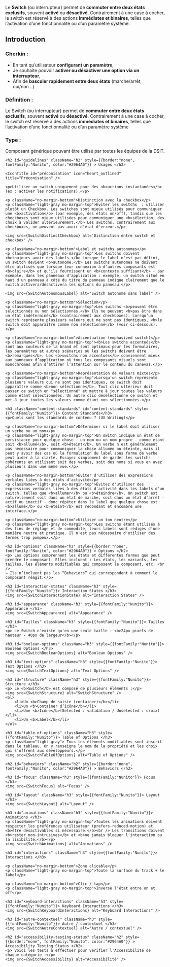 


<Meta title="Composants/Switch" />

<HeaderComponent title="Switch" linkFigma="https://www.figma.com/design/Wiy8uWsWjoagf95lOmPXNU/01.0-Design-System-RTE---WEB?node-id=2051-3090&p=f&m=dev" linkGithub="https://github.com/rte-france/design-system-rte/tree/main/packages/angular/projects/ds-rte-lib/src/lib/components/switch"  />

<p className="no-margin-bottom">
Le <b>Switch</b> (ou interrupteur) permet de <b>commuter entre deux états exclusifs</b>, souvent <b>activé</b> ou <b>désactivé</b>. Contrairement à une case à cocher, le switch est réservé à des actions <b>immédiates et binaires</b>, telles que l’activation d’une fonctionnalité ou d’un paramètre système.
</p>

<StorybookTabs>

<div className="Overview">

<h2 className="h2" id="Introduction" style={{border:"none", fontFamily:"Nunito", color:"#2964A0"}}> Introduction </h2>


<h3 className="h3" id="gherkin" style={{fontFamily:"Nunito"}}> Gherkin :</h3>
<ul>
    <li>En tant qu’utilisateur <b>configurant un paramètre</b>,</li>
    <li>Je souhaite pouvoir <b>activer ou désactiver une option via un interrupteur</b>,</li>
    <li>Afin de <b>basculer rapidement entre deux états</b> (marche/arrêt, oui/non…).</li>
</ul>

<h3 className="h3" id="definition" style={{fontFamily:"Nunito"}}> Définition :</h3>
<p>
Le Switch (ou interrupteur) permet de <b>commuter entre deux états exclusifs</b>, souvent <b>activé</b> ou <b>désactivé</b>. Contrairement à une case à cocher, le switch est réservé à des actions <b>immédiates et binaires</b>, telles que l’activation d’une fonctionnalité ou d’un paramètre système
</p>

<h3 className="h3" id="type" style={{fontFamily:"Nunito"}}> Type :</h3>
<p>
Composant générique pouvant être utilisé par toutes les équipes de la DSIT.
</p>

</div>

<div className="Guidelines">

    <h2 id="guidelines" className="h2" style={{border:"none", fontFamily:"Nunito", color:"#2964A0"}} > Usages </h2>

    <IconTitle id="préconisation" icon="heart_outlined" title="Préconisation" />

    <p>Utiliser un switch uniquement pour des <b>actions instantanées</b> (ex : activer les notifications).</p>

    <p className="no-margin-bottom">Distinction avec la checkbox</p>
    <p className="light-gray no-margin-top">Éviter les switchs  : utiliser plutôt un Checkbox. Les switches sont mieux utilisés pour communiquer une <b>activation</b> (par exemple, des états on/off), tandis que les checkboxes sont mieux utilisées pour communiquer une <b>sélection, des choix à valider ultérieurement.</b> Les switchs, contrairement aux checkboxes, ne peuvent pas avoir d'état d'erreur.</p>

    <img src={SwitchDistinctCheckbox} alt="Distinction entre switch et checkbox" />

    <p className="no-margin-bottom">Label et switchs autonomes</p>
    <p className="light-gray no-margin-top">Les switchs doivent <b>toujours avoir des labels.</b> Lorsque le label n'est pas défini, un switch devient <b>autonome.</b> Les switchs autonomes ne doivent être utilisés que lorsque leur connexion à d'autres composants est <b>claire</b> et qu'ils fournissent un <b>contexte suffisant</b> - par exemple, dans les panneaux d'application : exemple, un switch situé en haut d'un panneau à côté du titre du panneau indique clairement que le switch activera/désactivera les options du panneau.</p>

    <img src={SwitchAutonomousLabel} alt="Switch autonome sans label" />

    <p className="no-margin-bottom">Sélection</p>
    <p className="light-gray no-margin-top">Les switchs <b>peuvent être sélectionnés ou non sélectionnés.</b> Ils ne peuvent <b>pas être dans un état indéterminé</b> (contrairement aux checkboxes). Lorsqu’un switch représente plusieurs valeurs qui ne sont pas identiques, <b>le switch doit apparaître comme non sélectionné</b> (voir ci-dessous).</p>

    <p className="no-margin-bottom">Accentuation (emphasized switch)</p>
    <p className="light-gray no-margin-top"><b>Les switchs accentués</b> sont aux couleurs de la brand et sont optimaux pour les formulaires, les paramètres et autres scénarios où les switchs doivent être <b>remarqués</b>. Les <b>switchs non accentués</b> conviennent mieux aux panneaux d’application où tous les composants visuels sont monochromes afin d’attirer l’attention sur le contenu du canevas.</p>

    <p className="no-margin-bottom">Représentation de valeurs mixtes</p>
    <p className="light-gray no-margin-top">Lorsqu’un switch représente plusieurs valeurs qui ne sont pas identiques, ce switch doit apparaître comme <b>non sélectionné</b>. Tout clic ultérieur doit passer ce switch en "sélectionné" et mettre à jour toutes les valeurs comme étant sélectionnées. Un autre clic désélectionne ce switch et met à jour toutes les valeurs comme étant non sélectionnées.</p>

    <h3 className="content-standards" id="content-standards" style={{fontFamily:"Nunito"}}> Content Standards</h3>
    <p>Quels sont les standards de contenu ? (UX Writing)</p>

    <p className="no-margin-bottom">Déterminer si le label doit utiliser un verbe ou un nom</p>
    <p className="light-gray no-margin-top">Un switch indique un état de persistance pour quelque chose - un nom ou un nom propre - comme étant soit <b>allumé</b>, soit <b>éteint</b>. Un verbe n'est généralement pas nécessaire pour communiquer la chose allumée ou éteinte, mais il peut y avoir des cas où la formulation du label sous forme de verbe peut aider à la clarté. Essayez simplement de garder les switchs cohérents en utilisant soit des verbes, soit des noms si vous en avez plusieurs dans une même vue.</p>

    <p className="no-margin-bottom">Éviter d'utiliser des expressions verbales liées à des états d'activité</p>
    <p className="light-gray no-margin-top">Évitez d'utiliser des expressions verbales liées à des états d'activité dans les labels d'un switch, telles que <b>allumer</b> ou <b>éteindre</b>. Un switch est naturellement soit dans un état de marche, soit dans un état d'arrêt - actif ou inactif - donc répéter dans le label que quelque chose est <b>allumé</b> ou <b>éteint</b> est redondant et encombre une interface.</p>

    <p className="no-margin-bottom">Utiliser un ton neutre</p>
    <p className="light-gray no-margin-top">Les switchs étant utilisés à des fins de réglage et de commodité, leurs labels sont rédigés d'une manière neutre et pratique. Il n'est pas nécessaire d'utiliser des termes trop pompeux.</p>

    <h2 id="options" className="h2" style={{border:"none", fontFamily:"Nunito", color:"#2964A0"}} > Options </h2>
    <p> Les options comprennent les états et différentes formes que peut prendre le composant. Elles incluent : Les états, les variants, les tailles, les éléments modifiables qui composent le composant, etc. <br />
    → Ils n’incluent pas les “Behaviors” qui correspondent à comment le composant réagit.</p>

    <h3 id="interaction-states" className="h3" style={{fontFamily:"Nunito"}}> Interaction States </h3>
    <img src={SwitchInteractionState} alt="Interaction States" />

    <h3 id="appearance" className="h3" style={{fontFamily:"Nunito"}}> Appearance </h3>
    <img src={SwitchAppearance} alt="Appearance" />

    <h3 id="Tailles" className="h3" style={{fontFamily:"Nunito"}}> Tailles </h3>
    <p> Le Switch n'existe qu'en une seule taille : <b>24px pixels de hauteur - 40px de largeur</b></p>

    <h3 id="boolean-options" className="h3" style={{fontFamily:"Nunito"}}> Boolean Options </h3>
    <img src={SwitchBooleanOptions} alt="Boolean Options" />

    <h3 id="text-options" className="h3" style={{fontFamily:"Nunito"}}> Text Options </h3>
    <img src={SwitchTextOptions} alt="Text Options" />

    <h3 id="structure" className="h3" style={{fontFamily:"Nunito"}}> Structure </h3>
    <p> Le <b>Switch</b> est composé de plusieurs éléments :</p>
    <img src={SwitchStructure} alt="SwitchStructure" />
    <ol>
        <li>Un <b>Champ de saisie (container)</b></li>
        <li>Un <b>Container d’icône</b></li>
        <li>Une <b>Icône</b>(Selected : validation / Unselected : croix)</li>
        <li>Un <b>Label</b></li>
    </ol>

    <h3 id="table-of-options" className="h3" style={{fontFamily:"Nunito"}}> Table of Options </h3>
    <p className="light-gray"> Tous les éléments modifiables sont inscrit dans le tableau. On y renseigne le nom de la propriété et les choix qui s’offrent aux développeurs.</p>
    <img src={SwitchTableOfOptions} alt="Table of Options" />

    <h2 id="behaviors" className="h2" style={{border:"none", fontFamily:"Nunito", color:"#2964A0"}} > Behaviors </h2>

    <h3 id="focus" className="h3" style={{fontFamily:"Nunito"}}> Focus </h3>
    <img src={SwitchFocus} alt="Focus" />

    <h3 id="layout" className="h3" style={{fontFamily:"Nunito"}}> Layout </h3>
    <img src={SwitchLayout} alt="Layout" />

    <h3 id="animations" className="h3" style={{fontFamily:"Nunito"}}> Animations </h3>
    <p className="light-gray no-margin-top">Toutes les animations doivent respecter les préférences utilisateur (prefers-reduced-motion) et <b>être désactivables si nécessaire.</b><br /> Les transitions doivent <b>rester non-intrusives</b> et <b>ne jamais bloquer l'interaction ou la lisibilité.</b></p>
    <img src={SwitchAnimations} alt="Animations" />

    <h3 id="interactions" className="h3" style={{fontFamily:"Nunito"}}> Interactions </h3>

    <p className="no-margin-bottom">Zone clicable</p>
    <p className="light-gray no-margin-top">Toute la surface du track + le label</p>

    <p className="no-margin-bottom">Clic / tap</p>
    <p className="light-gray no-margin-top">Inverse l'état entre on et off</p>

    <h3 id="keyboard-interactions" className="h3" style={{fontFamily:"Nunito"}}> Keyboard Interactions </h3>
    <img src={SwitchKeyboardInteractions} alt="Keyboard Interactions" />

    <h3 id="autre-contextuel" className="h3" style={{fontFamily:"Nunito"}}> Autre / contextuel </h3>
    <img src={SwitchAutreContextuel} alt="Autre / contextuel" />

</div>

<div className="Accessibilité">

    <h2 id="accessibility-testing-status" className="h2" style={{border:"none", fontFamily:"Nunito", color:"#2964A0"}} > Accessibility Testing Status </h2>
    <p> Voici les tests à effectuer pour vérifier l'Accessibilité de chaque catégorie :</p>
    <img src={SwitchAccessibility} alt="Accessibilité" />

</div>

</StorybookTabs>